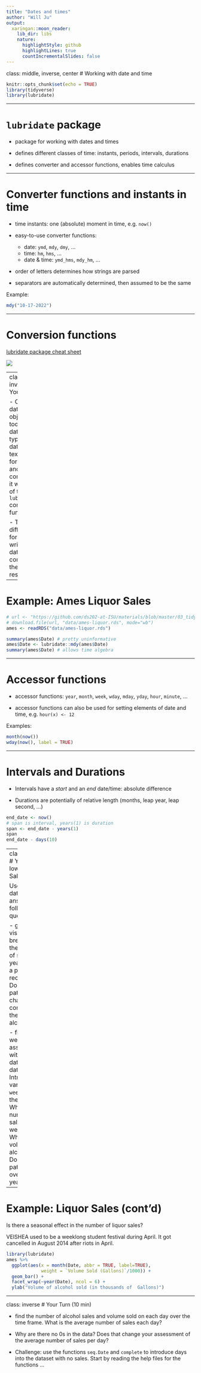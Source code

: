 ```yaml
---
title: "Dates and times"
author: "Will Ju"
output:
  xaringan::moon_reader:
    lib_dir: libs
    nature:
      highlightStyle: github
      highlightLines: true
      countIncrementalSlides: false
---
```

class: middle, inverse, center
# Working with date and time

```r
knitr::opts_chunk$set(echo = TRUE)
library(tidyverse)
library(lubridate)
```


---

# `lubridate` package

- package for working with dates and times

- defines different classes of time: instants, periods, intervals, durations

- defines converter and accessor functions, enables time calculus

---

# Converter functions and instants in time

- time instants: one (absolute) moment in time, e.g. `now()`

- easy-to-use converter functions: 
    - date: `ymd`, `mdy`, `dmy`, ...
    - time: `hm`, `hms`, ...
    - date & time: `ymd_hms`, `mdy_hm`, ...

- order of letters determines how strings are parsed

- separators are automatically determined, then assumed to be the same

Example:
```r
mdy("10-17-2022")
```

---

# Conversion functions

[lubridate package cheat sheet](https://github.com/rstudio/cheatsheets/raw/main/lubridate.pdf)

![](images/lubridate-conversion.png)

---
class: inverse
# Your Turn 

- Create date objects for today's date by typing the date in text format and converting it with one of the `lubridate` converter functions. 

- Try different formats of writing the date and compare the end results.

---

# Example: Ames Liquor Sales

```r
# url <- "https://github.com/ds202-at-ISU/materials/blob/master/03_tidyverse/data/ames-liquor.rds?raw=TRUE"
# download.file(url, "data/ames-liquor.rds", mode="wb")
ames <- readRDS("data/ames-liquor.rds")

summary(ames$Date) # pretty uninformative 
ames$Date <- lubridate::mdy(ames$Date)
summary(ames$Date) # allows time algebra
```



---

# Accessor functions


- accessor functions: `year`, `month`, `week`, `wday`, `mday`, `yday`, `hour`, `minute`, ...

- accessor functions can also be used for setting elements of date and time, e.g. `hour(x) <- 12`

Examples:

```r
month(now())
wday(now(), label = TRUE)
```

---

# Intervals and Durations

- Intervals have a *start* and an *end* date/time: absolute difference

- Durations are potentially of relative length (months, leap year, leap second, ...)

```r
end_date <- now()
# span is interval, years(1) is duration
span <- end_date - years(1)
span
end_date - days(10)
```


---
class: inverse
# Your Turn: Iowa Liquor Sales (cont'd)

Use the `ames` data  to answer the following questions:

- give a visual breakdown of the number of sales by year. Is there a pattern recognizable? Does that pattern change when considering the volume of alcohol sold?

- find the weekday associated with each date in the data. Introduce a variable `weekday` into the dataset. What is the number of sales by weekday? What is the volume of alcohol sold? Does that pattern hold over the years?


---

# Example: Liquor Sales (cont'd)

Is there a seasonal effect in the number of liquor sales?

VEISHEA used to be a weeklong student festival during April. It got cancelled in August 2014 after riots in April. 

```r
library(lubridate)
ames %>% 
  ggplot(aes(x = month(Date, abbr = TRUE, label=TRUE), 
             weight = `Volume Sold (Gallons)`/1000)) + 
  geom_bar() + 
  facet_wrap(~year(Date), ncol = 6) +
  ylab("Volume of alcohol sold (in thousands of  Gallons)")
```

---
class: inverse
# Your Turn (10 min)

- find the number of alcohol sales and volume sold on each day over the time frame. What is the average number of sales each day?

- Why are there no 0s in the data? Does that change your assessment of the average number of sales per day?

- Challenge: use the functions `seq.Date` and `complete`  to introduce days into the dataset with no sales. Start by reading the help files for the functions ... 

<!--
```r
ames %>%
  mutate(
    Date = mdy(Date)
  ) %>%
  complete(Date = seq(from=ymd("2012-01-01"), to =ymd("2022-09-30"), by="day")) %>% #head()
    group_by(Date) %>%
    summarize(n = sum(!is.na(City))) %>% summary()
```
-->

